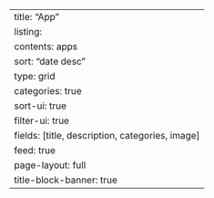 ---
title: "App"
listing:
  contents: apps
  sort: "date desc"
  type: grid
  categories: true
  sort-ui: true
  filter-ui: true
  fields: [title, description, categories, image]
  feed: true
page-layout: full
title-block-banner: true
---